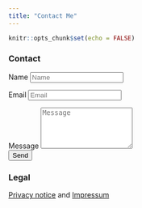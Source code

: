 ```yaml
---
title: "Contact Me"
---
```


```r
knitr::opts_chunk$set(echo = FALSE)
```

### Contact

<div class="contact-container">
<form name="contact" method="POST" action="https://formspree.io/f/jannik.m.buhr@gmail.com">
<div class="form-group form-inline">
<label class="sr-only" for="inputName">Name</label>
<input type="text" name="name" class="form-control w-100" id="inputName" placeholder="Name" required>
</div>
<div class="form-group form-inline">
<label class="sr-only" for="inputEmail">Email</label>
<input type="email" name="email" class="form-control w-100" id="inputEmail" placeholder="Email" required>
</div>
<div class="form-group">
<label class="sr-only" for="inputMessage">Message</label>
<textarea name="message" class="form-control" id="inputMessage" rows="5" placeholder="Message" required></textarea>
</div>
<button type="submit" class="btn btn-outline-primary px-3 py-2">Send</button>
</form>
</div>

### Legal

[Privacy notice](legal/privacy.html) and [Impressum](legal/impressum.html)
